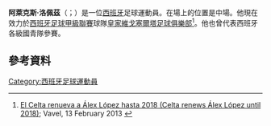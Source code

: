 '''阿萊克斯·洛佩茲'''（{{lang-es|Álex López}}；{{bd|1988年|1月11日}}）是一位[[西班牙|西班牙]]足球運動員。在場上的位置是中場。他現在效力於[[西班牙足球甲級聯賽|西班牙足球甲級聯賽]]球隊[[皇家維戈塞爾塔足球俱樂部|皇家維戈塞爾塔足球俱樂部]]<ref>[http://www.vavel.com/es/futbol/celta-de-vigo/217293-el-celta-renueva-a-alex-lopez-hasta-2017.html El Celta renueva a Álex López hasta 2018 (Celta renews Álex López until 2018)]; Vavel, 13 February 2013 {{es icon}}</ref>。他也曾代表西班牙各級國青隊參賽。
==參考資料==
{{Reflist}}

{{DEFAULTSORT:Lopez, Alex}}
[[Category:西班牙足球運動員|Category:西班牙足球運動員]]